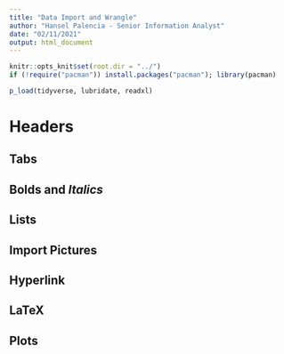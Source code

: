 ```yaml
---
title: "Data Import and Wrangle"
author: "Hansel Palencia - Senior Information Analyst"
date: "02/11/2021"
output: html_document
---
```



```r
knitr::opts_knit$set(root.dir = "../")
if (!require("pacman")) install.packages("pacman"); library(pacman)

p_load(tidyverse, lubridate, readxl)


```


# Headers

## Tabs {.tabset}

## **Bolds** and *Italics*

## Lists

## Import Pictures

## Hyperlink  

## LaTeX
  
## Plots
















